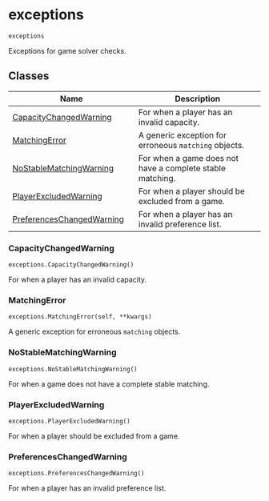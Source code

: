 # exceptions { #matching.exceptions }

`exceptions`

Exceptions for game solver checks.

## Classes

| Name | Description |
| --- | --- |
| [CapacityChangedWarning](#matching.exceptions.CapacityChangedWarning) | For when a player has an invalid capacity. |
| [MatchingError](#matching.exceptions.MatchingError) | A generic exception for erroneous ``matching`` objects. |
| [NoStableMatchingWarning](#matching.exceptions.NoStableMatchingWarning) | For when a game does not have a complete stable matching. |
| [PlayerExcludedWarning](#matching.exceptions.PlayerExcludedWarning) | For when a player should be excluded from a game. |
| [PreferencesChangedWarning](#matching.exceptions.PreferencesChangedWarning) | For when a player has an invalid preference list. |

### CapacityChangedWarning { #matching.exceptions.CapacityChangedWarning }

`exceptions.CapacityChangedWarning()`

For when a player has an invalid capacity.

### MatchingError { #matching.exceptions.MatchingError }

`exceptions.MatchingError(self, **kwargs)`

A generic exception for erroneous ``matching`` objects.

### NoStableMatchingWarning { #matching.exceptions.NoStableMatchingWarning }

`exceptions.NoStableMatchingWarning()`

For when a game does not have a complete stable matching.

### PlayerExcludedWarning { #matching.exceptions.PlayerExcludedWarning }

`exceptions.PlayerExcludedWarning()`

For when a player should be excluded from a game.

### PreferencesChangedWarning { #matching.exceptions.PreferencesChangedWarning }

`exceptions.PreferencesChangedWarning()`

For when a player has an invalid preference list.